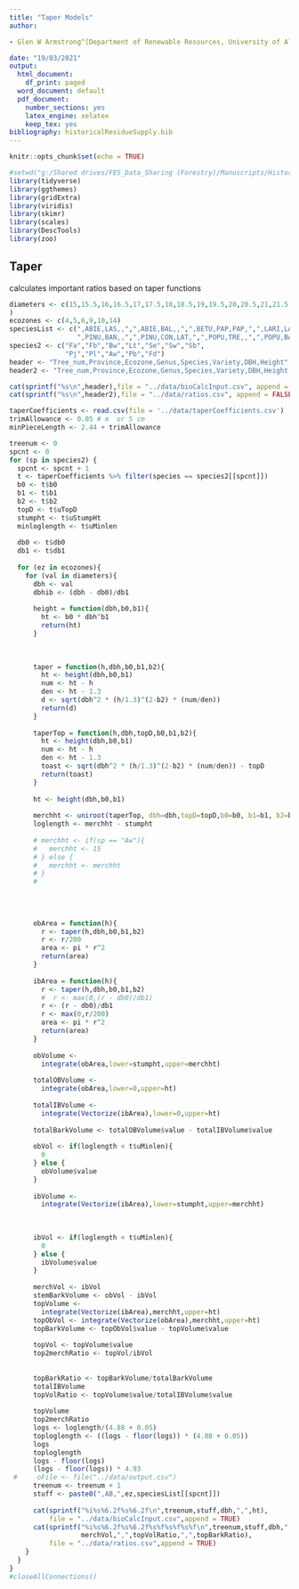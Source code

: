 ```yaml
---
title: "Taper Models"
author:

- Glen W Armstrong^[Department of Renewable Resources, University of Alberta]

date: "19/03/2021"
output:
  html_document:
    df_print: paged
  word_document: default
  pdf_document:
    number_sections: yes
    latex_engine: xelatex
    keep_tex: yes
bibliography: historicalResidueSupply.bib
---
```


```r
knitr::opts_chunk$set(echo = TRUE)
```

```r
#setwd("g:/Shared drives/FES_Data_Sharing (Forestry)/Manuscripts/Historical Residue Supply/Analysis")
library(tidyverse)
library(ggthemes)
library(gridExtra)
library(viridis)
library(skimr)
library(scales)
library(DescTools)
library(zoo)
```

## Taper

calculates important ratios based on taper functions

```r

diameters <- c(15,15.5,16,16.5,17,17.5,18,18.5,19,19.5,20,20.5,21,21.5,22,22.5,23,23.5,24,24.5,25,25.5,26,26.5,27,27.5,28,28.5,29,29.5,30
)
ecozones <- c(4,5,6,9,10,14)
speciesList <- c(",ABIE,LAS,,",",ABIE,BAL,,",",BETU,PAP,PAP,",",LARI,LAR,,",",PICE,ENG,,",",PICE,GLA,,",",PICE,MAR,,",
                 ",PINU,BAN,,",",PINU,CON,LAT,",",POPU,TRE,,",",POPU,BAL,,",",PSEU,MEN,GLA,")
species2 <- c("Fa","Fb","Bw","Lt","Se","Sw","Sb",
              "Pj","Pl","Aw","Pb","Fd")
header <- "Tree_num,Province,Ecozone,Genus,Species,Variety,DBH,Height"
header2 <- "Tree_num,Province,Ecozone,Genus,Species,Variety,DBH,Height,merchVol,topVolRatio,topBarkRatio"

cat(sprintf("%s\n",header),file = "../data/bioCalcInput.csv", append = FALSE)
cat(sprintf("%s\n",header2),file = "../data/ratios.csv", append = FALSE)

taperCoefficients <- read.csv(file = '../data/taperCoefficients.csv')
trimAllowance <- 0.05 # m  or 5 cm
minPieceLength <- 2.44 + trimAllowance

treenum <- 0
spcnt <- 0
for (sp in species2) {
  spcnt <- spcnt + 1
  t <- taperCoefficients %>% filter(species == species2[[spcnt]])
  b0 <- t$b0
  b1 <- t$b1
  b2 <- t$b2
  topD <- t$uTopD
  stumpht <- t$uStumpHt
  minloglength <- t$uMinlen
  
  db0 <- t$db0
  db1 <- t$db1
  
  for (ez in ecozones){
    for (val in diameters){
      dbh <- val
      dbhib <- (dbh - db0)/db1
      
      height = function(dbh,b0,b1){
        ht <- b0 * dbh^b1
        return(ht)
      }
      
      
      
      taper = function(h,dbh,b0,b1,b2){
        ht <- height(dbh,b0,b1)
        num <- ht - h
        den <- ht - 1.3
        d <- sqrt(dbh^2 * (h/1.3)^(2-b2) * (num/den))
        return(d)
      }
      
      taperTop = function(h,dbh,topD,b0,b1,b2){
        ht <- height(dbh,b0,b1)
        num <- ht - h
        den <- ht - 1.3
        toast <- sqrt(dbh^2 * (h/1.3)^(2-b2) * (num/den)) - topD
        return(toast)
      }
      
      ht <- height(dbh,b0,b1)
      
      merchht <- uniroot(taperTop, dbh=dbh,topD=topD,b0=b0, b1=b1, b2=b2,lower=0,upper=ht)$root
      loglength <- merchht - stumpht
      
      # merchht <- if(sp == "Aw"){
      #   merchht <- 15
      # } else {
      #   merchht <- merchht
      # }
      # 
      
      
      
      
      obArea = function(h){
        r <- taper(h,dbh,b0,b1,b2) 
        r <- r/200
        area <- pi * r^2
        return(area)
      }
      
      ibArea = function(h){
        r <- taper(h,dbh,b0,b1,b2) 
        #  r <- max(0,(r - db0)/db1)
        r <- (r - db0)/db1
        r <- max(0,r/200)
        area <- pi * r^2
        return(area)
      }
      
      obVolume <-
        integrate(obArea,lower=stumpht,upper=merchht)
      
      totalOBVolume <-
        integrate(obArea,lower=0,upper=ht)
      
      totalIBVolume <-
        integrate(Vectorize(ibArea),lower=0,upper=ht)
      
      totalBarkVolume <- totalOBVolume$value - totalIBVolume$value
      
      obVol <- if(loglength < t$uMinlen){
        0
      } else {
        obVolume$value
      }
      
      ibVolume <- 
        integrate(Vectorize(ibArea),lower=stumpht,upper=merchht)
      
      
      
      ibVol <- if(loglength < t$uMinlen){
        0
      } else {
        ibVolume$value
      }
      
      merchVol <- ibVol
      stemBarkVolume <- obVol - ibVol
      topVolume <-  
        integrate(Vectorize(ibArea),merchht,upper=ht)
      topObVol <- integrate(Vectorize(obArea),merchht,upper=ht)
      topBarkVolume <- topObVol$value - topVolume$value 
      
      topVol <- topVolume$value
      top2merchRatio <- topVol/ibVol
    
      
      topBarkRatio <- topBarkVolume/totalBarkVolume
      totalIBVolume
      topVolRatio <- topVolume$value/totalIBVolume$value
      
      topVolume
      top2merchRatio
      logs <- loglength/(4.88 + 0.05)
      toploglength <- ((logs - floor(logs)) * (4.88 + 0.05))
      logs
      toploglength
      logs - floor(logs)
      (logs - floor(logs)) * 4.93
 #     oFile <- file("../data/output.csv")
      treenum <- treenum + 1
      stuff <- paste0(",AB,",ez,speciesList[[spcnt]])
      
      cat(sprintf("%i%s%6.2f%s%6.2f\n",treenum,stuff,dbh,",",ht),
          file = "../data/bioCalcInput.csv",append = TRUE)
      cat(sprintf("%i%s%6.2f%s%6.2f%s%f%s%f%s%f\n",treenum,stuff,dbh,",",ht,",",
                  merchVol,",",topVolRatio,",",topBarkRatio),
          file = "../data/ratios.csv",append = TRUE)
    }
  } 
}
#closeAllConnections()
```